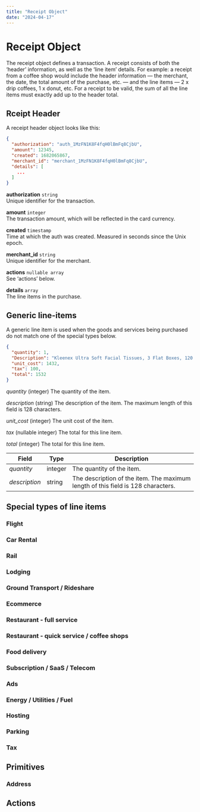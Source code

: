 ```yaml
---
title: "Receipt Object"
date: "2024-04-17"
---
```


# Receipt Object

The receipt object defines a transaction. A receipt consists of both the ‘header’ information, as well as the ‘line item’ details. For example: a receipt from a coffee shop would include the header information — the merchant, the date, the total amount of the purchase, etc. — and the line items — 2 x drip coffees, 1 x donut, etc. For a receipt to be valid, the sum of all the line items must exactly add up to the header total.

## Rceipt Header

A receipt header object looks like this:

```json
{
  "authorization": "auth_1MzFN1K8F4fqH0lBmFq8CjbU",
  "amount": 12345,
  "created": 1682065867,
  "merchant_id": "merchant_1MzFN1K8F4fqH0lBmFq8CjbU",
  "details": [
    ...
  ]
}
```

**authorization** `string`  
Unique identifier for the transaction.

**amount** `integer`  
The transaction amount, which will be reflected in the card currency.

**created** `timestamp`  
Time at which the auth was created. Measured in seconds since the Unix epoch.

**merchant_id** `string`  
Unique identifier for the merchant.

**actions** `nullable array`  
See ‘actions’ below. 

**details** `array`  
The line items in the purchase.

## Generic line-items

A generic line item is used when the goods and services being purchased do not match one of the special types below.

```json
{
  "quantity": 1,
  "Description": "Kleenex Ultra Soft Facial Tissues, 3 Flat Boxes, 120 Tissues per Box",
  "unit_cost": 1432,
  "tax": 100,
  "total": 1532
}
```

_quantity_ (integer)
The quantity of the item.

_description_ (string)
The description of the item. The maximum length of this field is 128 characters.

_unit_cost_ (integer)
The unit cost of the item.

_tax_ (nullable integer)
The total for this line item.

_total_ (integer)
The total for this line item.


| Field      | Type | Description |
| ----------- | ----------- | ----------- |
| _quantity_      | integer       | The quantity of the item. |
| _description_   | string        | The description of the item. The maximum length of this field is 128 characters. |

## Special types of line items

### Flight
### Car Rental
### Rail
### Lodging
### Ground Transport / Rideshare
### Ecommerce
### Restaurant - full service
### Restaurant - quick service / coffee shops
### Food delivery
### Subscription / SaaS / Telecom
### Ads
### Energy / Utilities / Fuel
### Hosting
### Parking
### Tax

## Primitives

### Address

## Actions

